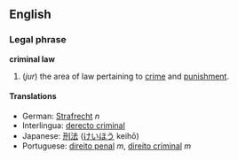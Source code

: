 {{wikipedia}}
==English==
===Legal phrase===
'''criminal law'''

# (''jur'') the area of law pertaining to [[crime]] and [[punishment]].

==== Translations ====
{{top}}
* German: [[Strafrecht]] ''n''
* Interlingua: [[derecto criminal]]
* Japanese: [[刑法]] ([[けいほう]] keihō)
* Portuguese: [[direito penal]] ''m'', [[direito criminal]] ''m''